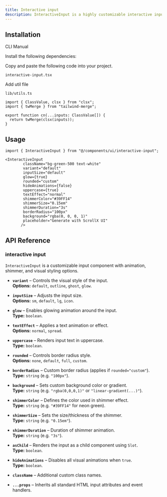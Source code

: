 ```yaml
---
title: Interactive input
description: InteractiveInput is a highly customizable interactive input component with shimmer effects, glow, and visual styling options.
---
```


<ComponentPreview
  name="interactiveinput-demo"
  className="[&_.preview>[data-orientation=vertical]]:sm:max-w-[70%]"
  description="An accessible Input component built with Radix UI"
/>

## Installation

<Tabs defaultValue="cli" className="w-full">
  <TabsList>
    <TabsTrigger value="cli">CLI</TabsTrigger>
    <TabsTrigger value="manual">Manual</TabsTrigger>
  </TabsList>
  <TabsContent value="cli">
    <PkgOptions name="interactive-input" />
  </TabsContent>
  <TabsContent value="manual">
    <Steps>

<Step>Install the following dependencies:</Step>
<DepsOptions name="@radix-ui/react-slot" />

<Step>Copy and paste the following code into your project.</Step>
<p>
  <code>interactive-input.tsx</code>
</p>
<ComponentSource name="interactive-input" />

<Step>Add util file</Step>

<p>
  <code>lib/utils.ts</code>
</p>


```tsx
import { ClassValue, clsx } from "clsx";
import { twMerge } from "tailwind-merge";

export function cn(...inputs: ClassValue[]) {
  return twMerge(clsx(inputs));
}
```

</Steps>
  </TabsContent>
</Tabs>


## Usage

```tsx
import { InteractiveInput } from "@/components/ui/interactive-input";
```

```tsx
<InteractiveInput
        className="bg-green-500 text-white"
        variant="default"
        inputSize="default"
        glow={true}
        rounded="custom"
        hideAnimations={false}
        uppercase={true}
        textEffect="normal"
        shimmerColor="#39FF14"
        shimmerSize="0.15em"
        shimmerDuration="3s"
        borderRadius="100px"
        background="rgba(0, 0, 0, 1)"
        placeholder="Generate with ScrollX UI"
       />
```


## API Reference

### interactive input

`InteractiveInput` is a customizable input component with animation, shimmer, and visual styling options.

- **`variant`** – Controls the visual style of the input.  
  **Options:** `default`, `outline`, `ghost`, `glow`.

- **`inputSize`** – Adjusts the input size.  
  **Options:** `sm`, `default`, `lg`, `icon`.

- **`glow`** – Enables glowing animation around the input.  
  **Type:** `boolean`.

- **`textEffect`** – Applies a text animation or effect.  
  **Options:** `normal`, `spread`.

- **`uppercase`** – Renders input text in uppercase.  
  **Type:** `boolean`.

- **`rounded`** – Controls border radius style.  
  **Options:** `none`, `default`, `full`, `custom`.

- **`borderRadius`** – Custom border radius (applies if `rounded="custom"`).  
  **Type:** `string` (e.g. `"100px"`).

- **`background`** – Sets custom background color or gradient.  
  **Type:** `string` (e.g. `"rgba(0,0,0,1)"` or `"linear-gradient(...)"`).

- **`shimmerColor`** – Defines the color used in shimmer effect.  
  **Type:** `string` (e.g. `"#39FF14"` for neon green).

- **`shimmerSize`** – Sets the size/thickness of the shimmer.  
  **Type:** `string` (e.g. `"0.15em"`).

- **`shimmerDuration`** – Duration of shimmer animation.  
  **Type:** `string` (e.g. `"3s"`).

- **`asChild`** – Renders the input as a child component using `Slot`.  
  **Type:** `boolean`.

- **`hideAnimations`** – Disables all visual animations when `true`.  
  **Type:** `boolean`.

- **`className`** – Additional custom class names.

- **`...props`** – Inherits all standard HTML input attributes and event handlers.
